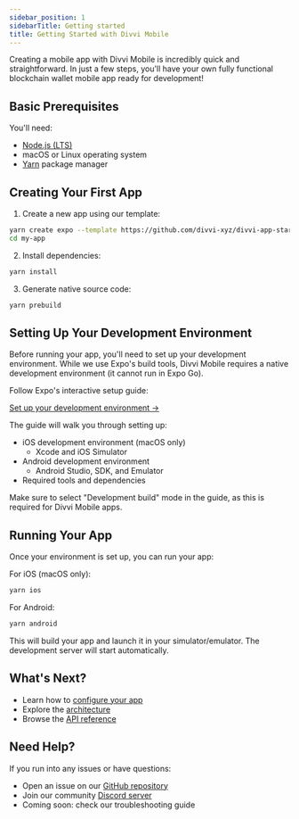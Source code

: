 ```yaml
---
sidebar_position: 1
sidebarTitle: Getting started
title: Getting Started with Divvi Mobile
---
```

Creating a mobile app with Divvi Mobile is incredibly quick and straightforward. In just a few steps, you'll have your own fully functional blockchain wallet mobile app ready for development!

## Basic Prerequisites

You'll need:

- [Node.js (LTS)](https://nodejs.org/en/)
- macOS or Linux operating system
- [Yarn](https://yarnpkg.com/getting-started/install) package manager

## Creating Your First App

1. Create a new app using our template:

```bash
yarn create expo --template https://github.com/divvi-xyz/divvi-app-starter my-app
cd my-app
```

2. Install dependencies:

```bash
yarn install
```

3. Generate native source code:

```bash
yarn prebuild
```

## Setting Up Your Development Environment

Before running your app, you'll need to set up your development environment. While we use Expo's build tools, Divvi Mobile requires a native development environment (it cannot run in Expo Go).

Follow Expo's interactive setup guide:

[Set up your development environment →](https://docs.expo.dev/get-started/set-up-your-environment/?mode=development-build)

The guide will walk you through setting up:

- iOS development environment (macOS only)
  - Xcode and iOS Simulator
- Android development environment
  - Android Studio, SDK, and Emulator
- Required tools and dependencies

Make sure to select "Development build" mode in the guide, as this is required for Divvi Mobile apps.

## Running Your App

Once your environment is set up, you can run your app:

For iOS (macOS only):

```bash
yarn ios
```

For Android:

```bash
yarn android
```

This will build your app and launch it in your simulator/emulator. The development server will start automatically.

## What's Next?

- Learn how to [configure your app](./configuration)
- Explore the [architecture](./architecture)
- Browse the [API reference](./reference)

## Need Help?

If you run into any issues or have questions:

- Open an issue on our [GitHub repository](https://github.com/divvi-xyz/divvi-mobile)
- Join our community [Discord server](https://discord.com/invite/EaxZDhMuDn)
- Coming soon: check our troubleshooting guide



<EditPage editUrl="https://github.com/divvi-xyz/divvi-mobile/edit/main/docs/getting-started.md" lastModified="2025-03-07T17:23:44.000Z" />